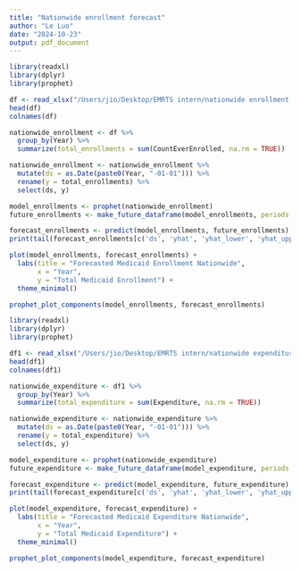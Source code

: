 ```yaml
---
title: "Nationwide enrollment forecast"
author: "Le Luo"
date: "2024-10-23"
output: pdf_document
---
```


```r
library(readxl)
library(dplyr)
library(prophet)

df <- read_xlsx("/Users/jio/Desktop/EMRTS intern/nationwide enrollment data.xlsx")
head(df)
colnames(df)
```


```r
nationwide_enrollment <- df %>%
  group_by(Year) %>%
  summarize(total_enrollments = sum(CountEverEnrolled, na.rm = TRUE))

nationwide_enrollment <- nationwide_enrollment %>%
  mutate(ds = as.Date(paste0(Year, "-01-01"))) %>%
  rename(y = total_enrollments) %>%
  select(ds, y) 

model_enrollments <- prophet(nationwide_enrollment)
future_enrollments <- make_future_dataframe(model_enrollments, periods = 12, freq = "year")

forecast_enrollments <- predict(model_enrollments, future_enrollments)
print(tail(forecast_enrollments[c('ds', 'yhat', 'yhat_lower', 'yhat_upper')]), n=10)

plot(model_enrollments, forecast_enrollments) +
  labs(title = "Forecasted Medicaid Enrollment Nationwide",
       x = "Year",
       y = "Total Medicaid Enrollment") +
  theme_minimal()

prophet_plot_components(model_enrollments, forecast_enrollments)

```

```r
library(readxl)
library(dplyr)
library(prophet)

df1 <- read_xlsx("/Users/jio/Desktop/EMRTS intern/nationwide expenditure data.xlsx")
head(df1)
colnames(df1)

```


```r
nationwide_expenditure <- df1 %>%
  group_by(Year) %>%
  summarize(total_expenditure = sum(Expenditure, na.rm = TRUE))

nationwide_expenditure <- nationwide_expenditure %>%
  mutate(ds = as.Date(paste0(Year, "-01-01"))) %>%
  rename(y = total_expenditure) %>%
  select(ds, y) 

model_expenditure <- prophet(nationwide_expenditure)
future_expenditure <- make_future_dataframe(model_expenditure, periods = 11, freq = "year")

forecast_expenditure <- predict(model_expenditure, future_expenditure)
print(tail(forecast_expenditure[c('ds', 'yhat', 'yhat_lower', 'yhat_upper')]), n=10)

plot(model_expenditure, forecast_expenditure) +
  labs(title = "Forecasted Medicaid Expenditure Nationwide",
       x = "Year",
       y = "Total Medicaid Expenditure") +
  theme_minimal()

prophet_plot_components(model_expenditure, forecast_expenditure)

```
